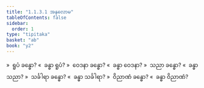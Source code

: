 ```yaml
---
title: "1.1.3.1 အနုလောမ"
tableOfContents: false
sidebar:
  order: 1
type: "tipitaka"
basket: "ab"
book: "y2"
---
```



<DynamicBreadcrumb />

<Division number="14" book="y2" e="ch" v="33" p="19">

<Paragraph number="103" book="y2">
»  ရူပံ ခန္ဓော?
</Paragraph>

<Paragraph number="104" book="y2">
«  ခန္ဓာ ရူပံ?
</Paragraph>

<Paragraph number="105" book="y2">
»  ဝေဒနာ ခန္ဓော?
</Paragraph>

<Paragraph number="106" book="y2">
«  ခန္ဓာ ဝေဒနာ?
</Paragraph>

<Paragraph number="107" book="y2">
»  သညာ ခန္ဓော?
</Paragraph>

<Paragraph number="108" book="y2">
«  ခန္ဓာ သညာ?
</Paragraph>

<Paragraph number="109" book="y2">
»  သင်္ခါရာ ခန္ဓော?
</Paragraph>

<Paragraph number="110" book="y2">
«  ခန္ဓာ သင်္ခါရာ?
</Paragraph>

<Paragraph number="111" book="y2">
»  ဝိညာဏံ ခန္ဓော?
</Paragraph>

<Paragraph number="112" book="y2">
«  ခန္ဓာ ဝိညာဏံ?
</Paragraph>
</Division>